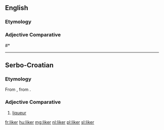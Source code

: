 ==English==

===Etymology===
{{suffix|like|er}}

===Adjective Comparative===
{{en-noun}}

#* {{quote-news|year=2009|date=May 10|author=David Segal|title=Scammed? Rebuffed? Ignored? Read On|work=New York Times|url=http://www.nytimes.com/2009/05/10/your-money/10haggler.html
|passage=Traditionally, the rebate offers a price cut to anyone willing to endure a certain amount of hassle; it’s an inducement that separates the casual bargain '''likers''' from the ardent bargain lovers. }}

----

==Serbo-Croatian==

===Etymology===
From {{etyl|fr|sh}} {{term|liqueur|lang=fr}}, from {{etyl|la|sh}} {{term|liquor||liquid|lang=la}}.

===Adjective Comparative===
{{sh-noun|r|g=m|ликер}}

# [[liqueur]]

[[fr:liker]]
[[hu:liker]]
[[mg:liker]]
[[nl:liker]]
[[pl:liker]]
[[sl:liker]]